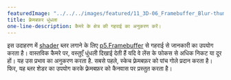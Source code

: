 ---
featuredImage: "../../../images/featured/11_3D-06_Framebuffer_Blur-thumbnail.png"
title: फ़्रेमबफ़र धुंधला
one-line-description: कैमरे के क्षेत्र की गहराई का अनुकरण करें।
---

इस उदाहरण में <a href='https://www.khronos.org/opengl/wiki/Shader' target="_blank">shader</a> ब्लर लगाने के लिए 
<a href="https://p5js.org/reference/#/p5.Framebuffer" target="_blank">p5.Framebuffer</a> से गहराई से जानकारी का उपयोग करता है। वास्तविक कैमरे पर, वस्तुएँ धुंधली दिखाई देती हैं यदि वे लेंस के फोकस से अधिक निकट या दूर हों। यह उस प्रभाव का अनुकरण करता है. सबसे पहले, स्केच फ़्रेमबफ़र को पांच गोले प्रदान करता है। फिर, 
यह ब्लर शेडर का उपयोग करके फ़्रेमबफ़र को कैनवास पर प्रस्तुत करता है।